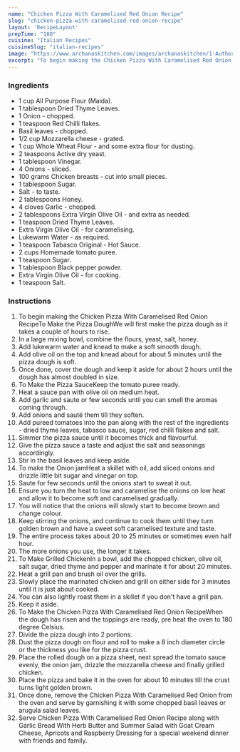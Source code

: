 ---
name: "Chicken Pizza With Caramelised Red Onion Recipe"
slug: "chicken-pizza-with-caramelised-red-onion-recipe"
layout: 'RecipeLayout'
prepTime: "180"
cuisine: "Italian Recipes"
cuisineSlug: "italian-recipes"
image: "https://www.archanaskitchen.com/images/archanaskitchen/1-Author/sibyl-archanaskitchen.com/Grilled_Chicken_with_Caramelized_Onion_Whole_Wheat_Pizza_Recipe.jpg"
excerpt: "To begin making the Chicken Pizza With Caramelised Red Onion RecipeTo Make the Pizza DoughWe will first make the pizza dough as it takes a couple of hours to rise"
---

### Ingredients

- 1 cup All Purpose Flour (Maida).
- 1 tablespoon Dried Thyme Leaves.
- 1 Onion - chopped.
- 1 teaspoon Red Chilli flakes.
- Basil leaves - chopped.
- 1/2 cup Mozzarella cheese - grated.
- 1 cup Whole Wheat Flour - and some extra flour for dusting.
- 2 teaspoons Active dry yeast.
- 1 tablespoon Vinegar.
- 4 Onions - sliced.
- 100 grams Chicken breasts - cut into small pieces.
- 1 tablespoon Sugar.
- Salt - to taste.
- 2 tablespoons Honey.
- 4 cloves Garlic - chopped.
- 2 tablespoons Extra Virgin Olive Oil - and extra as needed.
- 1 teaspoon Dried Thyme Leaves.
- Extra Virgin Olive Oil - for caramelising.
- Lukewarm Water - as required.
- 1 teaspoon Tabasco Original - Hot Sauce.
- 2 cups Homemade tomato puree.
- 1 teaspoon Sugar.
- 1 tablespoon Black pepper powder.
- Extra Virgin Olive Oil - for cooking.
- 1 teaspoon Salt.

### Instructions

1. To begin making the Chicken Pizza With Caramelised Red Onion RecipeTo Make the Pizza DoughWe will first make the pizza dough as it takes a couple of hours to rise.
1. In a large mixing bowl, combine the flours, yeast, salt, honey.
1. Add lukewarm water and knead to make a soft smooth dough.
1. Add olive oil on the top and knead about for about 5 minutes until the pizza dough is soft.
1. Once done, cover the dough and keep it aside for about 2 hours until the dough has almost doubled in size.
1. To Make the Pizza SauceKeep the tomato puree ready.
1. Heat a sauce pan with olive oil on medium heat.
1.  Add garlic and saute or few seconds until you can smell the aromas coming through.
1. Add onions and sauté them till they soften.
1. Add pureed tomatoes into the pan along with the rest of the ingredients - dried thyme leaves, tabasco sauce, sugar, red chilli flakes and salt.
1. Simmer the pizza sauce until it becomes thick and flavourful.
1. Give the pizza sauce a taste and adjust the salt and seasonings accordingly.
1. Stir in the basil leaves and keep aside.
1. To make the Onion jamHeat a skillet with oil, add sliced onions and drizzle little bit sugar and vinegar on top.
1. Saute for few seconds until the onions start to sweat it out.
1. Ensure you turn the heat to low and caramelise the onions on low heat and allow it to become soft and caramelised  gradually.
1. You will notice that the onions will slowly start to become brown and change colour.
1. Keep stirring the onions, and continue to cook them until they turn golden brown and have a sweet soft caramelised texture and taste.
1. The entire process takes about 20 to 25 minutes or sometimes even half hour.
1. The more onions you use, the longer it takes.
1. To Make Grilled ChickenIn a bowl, add the chopped chicken, olive oil, salt sugar, dried thyme and pepper and marinate it for about 20 minutes.
1. Heat a grill pan and brush oil over the grills.
1. Slowly place the marinated chicken and grill on either side for 3 minutes until it is just about cooked.
1. You can also lightly roast them in a skillet if you don't have a grill pan.
1. Keep it aside.
1. To Make the  Chicken Pizza With Caramelised Red Onion RecipeWhen the dough has risen and the toppings are ready, pre heat the oven to 180 degree Celsius.
1. Divide the pizza dough into 2 portions.
1. Dust the pizza dough on flour and roll to make a 8 inch diameter circle or the thickness you like for the pizza crust.
1. Place the rolled dough on a pizza sheet, next spread the tomato sauce evenly, the onion jam, drizzle the mozzarella cheese and finally grilled chicken.
1. Place the pizza and bake it in the oven for about 10 minutes till the crust turns light golden brown.
1. Once done, remove the Chicken Pizza With Caramelised Red Onion from the oven and serve by garnishing it with some chopped basil leaves or arugula salad leaves.
1. Serve Chicken Pizza With Caramelised Red Onion Recipe along with Garlic Bread With Herb Butter and Summer Salad with Goat Cream Cheese, Apricots and Raspberry Dressing for a special weekend dinner with friends and family.
